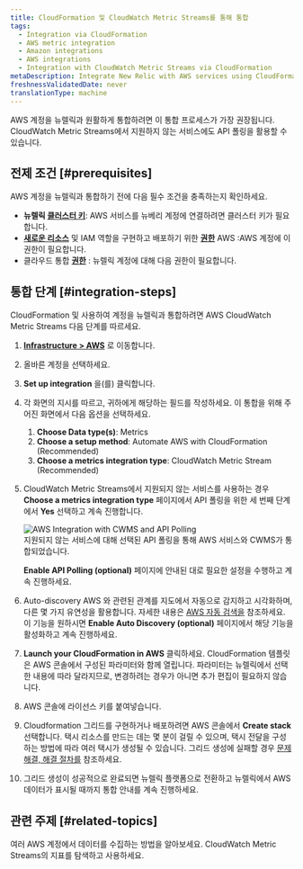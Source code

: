 ```yaml
---
title: CloudFormation 및 CloudWatch Metric Streams를 통해 통합
tags:
  - Integration via CloudFormation
  - AWS metric integration
  - Amazon integrations
  - AWS integrations
  - Integration with CloudWatch Metric Streams via CloudFormation
metaDescription: Integrate New Relic with AWS services using CloudFormation templates to automate the setup of CloudWatch Metric Streams for metrics ingestion.
freshnessValidatedDate: never
translationType: machine
---
```


AWS 계정을 뉴렐릭과 원활하게 통합하려면 이 통합 프로세스가 가장 권장됩니다. CloudWatch Metric Streams에서 지원하지 않는 서비스에도 API 폴링을 활용할 수 있습니다.

## 전제 조건 [#prerequisites]

AWS 계정을 뉴렐릭과 통합하기 전에 다음 필수 조건을 충족하는지 확인하세요.

* **뉴렐릭 [클러스터 키](https://one.newrelic.com/api-keys)**: AWS 서비스를 뉴베리 계정에 연결하려면 클러스터 키가 필요합니다.
* **[새로운 리소스](https://docs.aws.amazon.com/IAM/latest/UserGuide/id_roles.html)** 및 IAM 역할을 구현하고 배포하기 위한 **[권한](https://docs.aws.amazon.com/ARG/latest/userguide/gettingstarted-prereqs-permissions.html)** AWS :AWS 계정에 이 권한이 필요합니다.
* 클라우드 통합 **[권한](/docs/accounts/accounts-billing/new-relic-one-user-management/user-permissions/#infrastructure)** : 뉴렐릭 계정에 대해 다음 권한이 필요합니다.

## 통합 단계 [#integration-steps]

CloudFormation 및 사용하여 계정을 뉴렐릭과 통합하려면 AWS CloudWatch Metric Streams 다음 단계를 따르세요.

1. [<DNT>**Infrastructure &gt; AWS**</DNT>](https://one.newrelic.com/infra/infrastructure/cloud-aws) 로 이동합니다.

2. 올바른 계정을 선택하세요.

3. <DNT>**Set up integration**</DNT> 을(를) 클릭합니다.

4. 각 화면의 지시를 따르고, 귀하에게 해당하는 필드를 작성하세요. 이 통합을 위해 주어진 화면에서 다음 옵션을 선택하세요.

   1. <DNT>**Choose Data type(s)**</DNT>: <DNT>Metrics</DNT>
   2. <DNT>**Choose a setup method**</DNT>: <DNT>Automate AWS with CloudFormation (Recommended)</DNT>
   3. <DNT>**Choose a metrics integration type**</DNT>: <DNT>CloudWatch Metric Stream (Recommended)</DNT>

5. CloudWatch Metric Streams에서 지원되지 않는 서비스를 사용하는 경우 <DNT>**Choose a metrics integration type**</DNT> 페이지에서 API 폴링을 위한 세 번째 단계에서 <DNT>**Yes**</DNT> 선택하고 계속 진행합니다.

   <img title="AWS Integration with CWMS and API Polling" alt="AWS Integration with CWMS and API Polling" src="/images/aws-integration-cf-apipolling.webp" />

   <figcaption>
     지원되지 않는 서비스에 대해 선택된 API 폴링을 통해 AWS 서비스와 CWMS가 통합되었습니다.
   </figcaption>

   <DNT>**Enable API Polling (optional)**</DNT> 페이지에 안내된 대로 필요한 설정을 수행하고 계속 진행하세요.

6. <DNT>Auto-discovery</DNT> AWS 와 관련된 관계를 지도에서 자동으로 감지하고 시각화하며, 다른 몇 가지 유연성을 활용합니다. 자세한 내용은 [AWS 자동 검색을](/docs/infrastructure/amazon-integrations/connect/set-up-auto-discovery-of-aws-entities/) 참조하세요. 이 기능을 원하시면 <DNT>**Enable Auto Discovery (optional)**</DNT> 페이지에서 해당 기능을 활성화하고 계속 진행하세요.

7. <DNT>**Launch your CloudFormation in AWS**</DNT> 클릭하세요. CloudFormation 템플릿은 AWS 콘솔에서 구성된 파라미터와 함께 열립니다. 파라미터는 뉴렐릭에서 선택한 내용에 따라 달라지므로, 변경하려는 경우가 아니면 추가 편집이 필요하지 않습니다.

8. AWS 콘솔에 라이선스 키를 붙여넣습니다.

9. Cloudformation 그리드를 구현하거나 배포하려면 AWS 콘솔에서 <DNT>**Create stack**</DNT> 선택합니다. 택시 리소스를 만드는 데는 몇 분이 걸릴 수 있으며, 택시 전달을 구성하는 방법에 따라 여러 택시가 생성될 수 있습니다. 그리드 생성에 실패할 경우 [문제 해결, 해결 절차를](https://docs.newrelic.com/docs/logs/troubleshooting/aws-log-integration-issues/stack-creation-fails/) 참조하세요.

10. 그리드 생성이 성공적으로 완료되면 뉴렐릭 플랫폼으로 전환하고 뉴렐릭에서 AWS 데이터가 표시될 때까지 통합 안내를 계속 진행하세요.

## 관련 주제 [#related-topics]

<DocTiles>
  <DocTile title="여러 AWS 계정에서 데이터 수집" path="/docs/infrastructure/amazon-integrations/manage-aws-data/aws-multi-account/">
    여러 AWS 계정에서 데이터를 수집하는 방법을 알아보세요.
  </DocTile>

  <DocTile title="AWS 통합 지표" path="/docs/infrastructure/amazon-integrations/manage-aws-data/aws-integrations-metrics/">
    CloudWatch Metric Streams의 지표를 탐색하고 사용하세요.
  </DocTile>
</DocTiles>